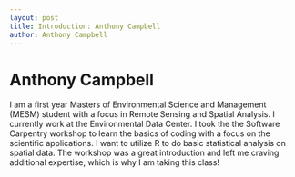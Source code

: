 ---
layout: post
title: Introduction: Anthony Campbell
author: Anthony Campbell
---

# Anthony Campbell

  I am a first year Masters of Environmental Science and Management (MESM) student with a focus in Remote Sensing and Spatial Analysis. I currently work at the Environmental Data Center. I took the the Software Carpentry workshop to learn the basics of coding with a focus on the scientific applications. I want to utilize R to do basic statistical analysis on spatial data. The workshop was a great introduction and left me craving additional expertise, which is why I am taking this class!